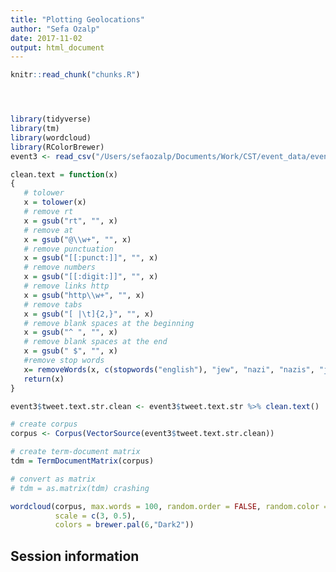 ```yaml
---
title: "Plotting Geolocations"
author: "Sefa Ozalp"
date: 2017-11-02
output: html_document
---
```


<!-- The file analysis/chunks.R contains chunks that define default settings
shared across the workflowr files. -->
```r
knitr::read_chunk("chunks.R")
```

<!-- Update knitr chunk options -->
```r
```

<!-- Insert the date the file was last updated -->
```r
```

<!-- Insert the code version (Git commit SHA1) if Git repository exists and R
 package git2r is installed -->
```r
```

<!-- Add your analysis here -->

```r
library(tidyverse)
library(tm)
library(wordcloud)
library(RColorBrewer)
event3 <- read_csv("/Users/sefaozalp/Documents/Work/CST/event_data/event03.csv")

clean.text = function(x)
{
   # tolower
   x = tolower(x)
   # remove rt
   x = gsub("rt", "", x)
   # remove at
   x = gsub("@\\w+", "", x)
   # remove punctuation
   x = gsub("[[:punct:]]", "", x)
   # remove numbers
   x = gsub("[[:digit:]]", "", x)
   # remove links http
   x = gsub("http\\w+", "", x)
   # remove tabs
   x = gsub("[ |\t]{2,}", "", x)
   # remove blank spaces at the beginning
   x = gsub("^ ", "", x)
   # remove blank spaces at the end
   x = gsub(" $", "", x)
   #remove stop words
   x= removeWords(x, c(stopwords("english"), "jew", "nazi", "nazis", "jews", "jewish", "amp"))
   return(x)
}

event3$tweet.text.str.clean <- event3$tweet.text.str %>% clean.text()

# create corpus
corpus <- Corpus(VectorSource(event3$tweet.text.str.clean))

# create term-document matrix
tdm = TermDocumentMatrix(corpus)

# convert as matrix
# tdm = as.matrix(tdm) crashing 

wordcloud(corpus, max.words = 100, random.order = FALSE, random.color = FALSE, rot.per = 0.2,
          scale = c(3, 0.5),
          colors = brewer.pal(6,"Dark2"))

```


## Session information

<!-- Insert the session information into the document -->
```r
```
